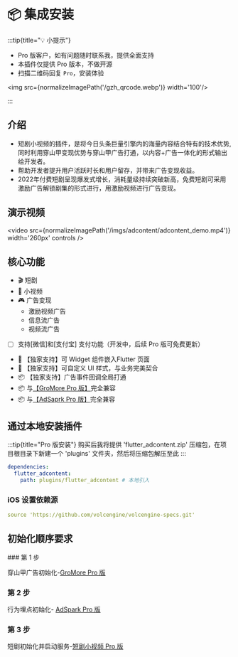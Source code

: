 
# 📦 集成安装

:::tip{title="💡 小提示"}

 - Pro 版客户，如有问题随时联系我，提供全面支持
 - 本插件仅提供 Pro 版本，不做开源
 - 扫描二维码回复 `Pro`，安装体验

<img src={normalizeImagePath('/gzh_qrcode.webp')} width='100'/>

:::

## 介绍

- 短剧小视频的插件，是将今日头条巨量引擎内的海量内容结合特有的技术优势,同时利用穿山甲变现优势与穿山甲广告打通，以内容+广告一体化的形式输出给开发者。
- 帮助开发者提升用户活跃时长和用户留存，并带来广告变现收益。
- 2022年付费短剧呈现爆发式增长，消耗量级持续突破新高，免费短剧可采用激励广告解锁剧集的形式进行，用激励视频进行广告变现。

## 演示视频

<video src={normalizeImagePath('/imgs/adcontent/adcontent_demo.mp4')}  width='260px' controls />


## 核心功能

- 🎬 短剧
- 📱 小视频
- 🎮 广告变现
    - 激励视频广告
    - 信息流广告
    - 视频流广告
- [ ] 支持[微信]和[支付宝] 支付功能（开发中，后续 Pro 版可免费更新）
- 🎉 【独家支持】可 Widget 组件嵌入Flutter 页面
- 🎨 【独家支持】可自定义 UI 样式，与业务完美契合
- 📦 【独家支持】广告事件回调全局打通
- 📦 与[【GroMore Pro 版】](start/guide/gromore/install)完全兼容
- 📦 与[【AdSaprk Pro 版】](start/guide/adspark/install)完全兼容



## 通过本地安装插件

:::tip{title="Pro 版安装"}
购买后我将提供 'flutter_adcontent.zip' 压缩包，在项目根目录下新建一个 'plugins' 文件夹，然后将压缩包解压至此
:::

```yaml title="pubspec.yaml"
dependencies:
  flutter_adcontent:
    path: plugins/flutter_adcontent # 本地引入
```

### iOS 设置依赖源

```yaml title="ios/Podfile"
source 'https://github.com/volcengine/volcengine-specs.git'
```

## 初始化顺序要求

<Steps>
  ### 第 1 步

  穿山甲广告初始化-[GroMore Pro 版](start/guide/gromore/install)

  ### 第 2 步

  行为埋点初始化- [AdSpark Pro 版](start/guide/adspark/install)

  ### 第 3 步

  短剧初始化并启动服务-[短剧小视频 Pro 版](/start/guide/adcontent/install)
</Steps>